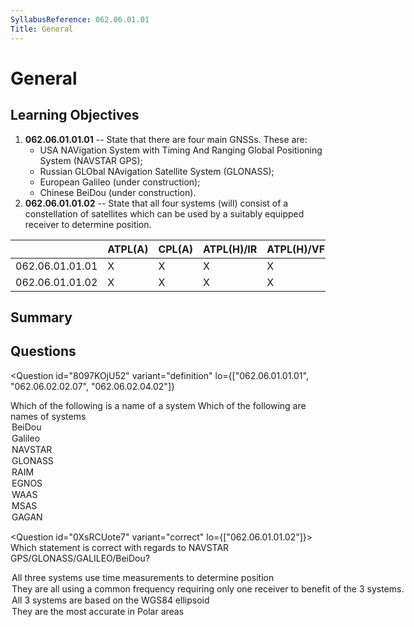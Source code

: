 ```yaml
---
SyllabusReference: 062.06.01.01
Title: General
---
```


# General

## Learning Objectives

1. **062.06.01.01.01** -- State that there are four main GNSSs. These are:
   - USA NAVigation System with Timing And Ranging Global Positioning System
     (NAVSTAR GPS);
   - Russian GLObal NAvigation Satellite System (GLONASS);
   - European Galileo (under construction);
   - Chinese BeiDou (under construction).
2. **062.06.01.01.02** -- State that all four systems (will) consist of a
   constellation of satellites which can be used by a suitably equipped receiver
   to determine position.

|                 | ATPL(A) | CPL(A) | ATPL(H)/IR | ATPL(H)/VFR | CPL(H) | IR  | CBIR(A) |
| --------------- | ------- | ------ | ---------- | ----------- | ------ | --- | ------- |
| 062.06.01.01.01 | X       | X      | X          | X           | X      | X   | X       |
| 062.06.01.01.02 | X       | X      | X          | X           | X      | X   | X       |

## Summary

## Questions

<Question
  id="8097KOjU52"
  variant="definition"
  lo={["062.06.01.01.01", "062.06.02.02.07", "062.06.02.04.02"]}
>
  <Text variant="oneCorrect">
    Which of the following is a name of a <Subject /> system
  </Text>
  <Text variant="multipleCorrect" select={5}>
    Which of the following are names of <Subject /> systems
  </Text>
  <Option
    id="8097KOjU52-1"
    subject={"GNSS"}
    why="Chinese GNSS System (under construction)"
  >
    BeiDou
  </Option>
  <Option
    id="8097KOjU52-2"
    subject={"GNSS"}
    why="European GNSS System (under construction)"
  >
    Galileo
  </Option>
  <Option id="8097KOjU52-3" subject={"GNSS"} why="American GNSS System (GPS)">
    NAVSTAR
  </Option>
  <Option id="8097KOjU52-4" subject={"GNSS"} why="Russian GNSS System">
    GLONASS
  </Option>
  <Option
    id="8097KOjU52-5"
    subject={"ABAS using only GNSS"}
    why="RAIM stands for Receiver Autonomous Integrity Monitoring"
  >
    RAIM
  </Option>
  <Option
    id="8097KOjU52-6"
    subject={"SBAS"}
    why="European Satellite-based augmentation systems (SBASs)"
  >
    EGNOS
  </Option>
  <Option
    id="8097KOjU52-7"
    subject={"SBAS"}
    why="American Satellite-based augmentation systems (SBASs)"
  >
    WAAS
  </Option>
  <Option
    id="8097KOjU52-8"
    subject={"SBAS"}
    why="Japanse Satellite-based augmentation systems (SBASs)"
  >
    MSAS
  </Option>
  <Option
    id="8097KOjU52-9"
    subject={"SBAS"}
    why="Indian Satellite-based augmentation systems (SBASs)"
  >
    GAGAN
  </Option>
</Question>

<Question id="0XsRCUote7" variant="correct" lo={["062.06.01.01.02"]}>
  <Text variant="oneCorrect">
    Which statement is correct with regards to NAVSTAR
    GPS/GLONASS/GALILEO/BeiDou?
  </Text>
  <Option
    id="0XsRCUote7-1"
    correct
    why="This is the basic principle of all GNSS systems"
  >
    All three systems use time measurements to determine position
  </Option>
  <Option
    id="0XsRCUote7-2"
    why="All systems use a different frequency and require separate receivers."
  >
    They are all using a common frequency requiring only one receiver to benefit
    of the 3 systems.
  </Option>
  <Option
    id="0XsRCUote7-3"
    why="Only GPS and GALILEO use this model. Fun fact! The WGS84 model was designed to produce the least ammount of errors for the continental USA. As such it's often inadequate in distant places like Russia and China."
  >
    All 3 systems are based on the WGS84 ellipsoid
  </Option>
  <Option
    id="0XsRCUote7-4"
    why="All these systems are designed to provide better coverage and accuracy for users in the sub-polar zones."
  >
    They are the most accurate in Polar areas
  </Option>
</Question>
